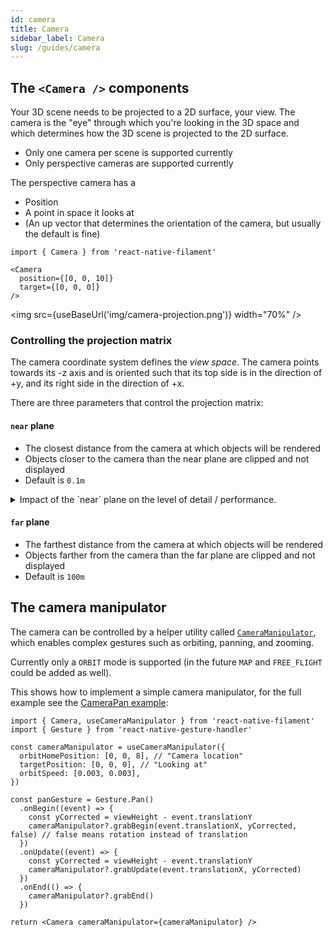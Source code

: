 ```yaml
---
id: camera
title: Camera
sidebar_label: Camera
slug: /guides/camera
---
```



## The `<Camera />` components

Your 3D scene needs to be projected to a 2D surface, your view. The camera is the "eye" through which you're looking
in the 3D space and which determines how the 3D scene is projected to the 2D surface.

- Only one camera per scene is supported currently
- Only perspective cameras are supported currently

The perspective camera has a 

- Position
- A point in space it looks at
- (An up vector that determines the orientation of the camera, but usually the default is fine)

```tsx
import { Camera } from 'react-native-filament'

<Camera
  position={[0, 0, 10]}
  target={[0, 0, 0]}
/>
```

<img src={useBaseUrl('img/camera-projection.png')} width="70%" />

### Controlling the projection matrix

The camera coordinate system defines the *view space*. The camera points towards its -z axis
and is oriented such that its top side is in the direction of +y, and its right side in the
direction of +x.

There are three parameters that control the projection matrix:

#### `near` plane

- The closest distance from the camera at which objects will be rendered
- Objects closer to the camera than the near plane are clipped and not displayed
- Default is `0.1m`

<details>
    <summary>Impact of the `near` plane on the level of detail / performance.</summary>

The `near` plane greatly affects the depth buffer resolution (the level of detail). For performance reasons, it is recommended to keep the near plane as far as possible (default is `0.1m`).
The table below shows how the precision drops for various `near` plane values (smaller values are better).

 | near (m) | 1 m    | 10 m   | 100 m  | 1 Km   |
 |----------|--------|--------|--------|--------|
 | 0.001    | 7.2e-5 | 0.0043 | 0.4624 | 48.58  |
 | 0.01     | 6.9e-6 | 0.0001 | 0.0430 | 4.62   |
 | 0.1      | 3.6e-7 | 7.0e-5 | 0.0072 | 0.43   |
 | 1.0      | 0      | 3.8e-6 | 0.0007 | 0.07   |
 
 </details>

#### `far` plane

- The farthest distance from the camera at which objects will be rendered
- Objects farther from the camera than the far plane are clipped and not displayed
- Default is `100m`

## The camera manipulator

The camera can be controlled by a helper utility called [`CameraManipulator`](../api/interfaces/CameraManipulator), which enables complex gestures such as orbiting, panning, and zooming.

Currently only a `ORBIT` mode is supported (in the future `MAP` and `FREE_FLIGHT` could be added as well).

This shows how to implement a simple camera manipulator, for the full example see the [CameraPan example](https://github.com/margelo/react-native-filament/blob/main/package/example/Shared/src/CameraPan.tsx):

```tsx
import { Camera, useCameraManipulator } from 'react-native-filament'
import { Gesture } from 'react-native-gesture-handler'

const cameraManipulator = useCameraManipulator({
  orbitHomePosition: [0, 0, 8], // "Camera location"
  targetPosition: [0, 0, 0], // "Looking at"
  orbitSpeed: [0.003, 0.003],
})

const panGesture = Gesture.Pan()
  .onBegin((event) => {
    const yCorrected = viewHeight - event.translationY
    cameraManipulator?.grabBegin(event.translationX, yCorrected, false) // false means rotation instead of translation
  })
  .onUpdate((event) => {
    const yCorrected = viewHeight - event.translationY
    cameraManipulator?.grabUpdate(event.translationX, yCorrected)
  })
  .onEnd(() => {
    cameraManipulator?.grabEnd()
  })

return <Camera cameraManipulator={cameraManipulator} />
```

